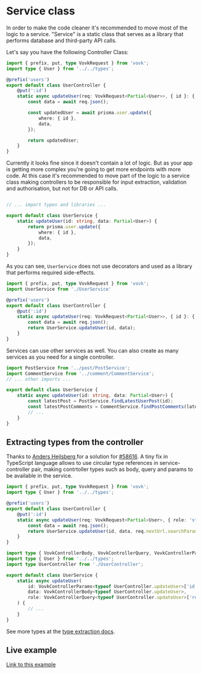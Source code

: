 
# Service class

In order to make the code cleaner it's recommended to move most of the logic to a service. "Service" is a static class that serves as a library that performs database and third-party API calls.

Let's say you have the following Controller Class:

```ts filename="/src/modules/user/UserController.ts"
import { prefix, put, type VovkRequest } from 'vovk';
import type { User } from '../../types';

@prefix('users')
export default class UserController {
    @put(':id') 
    static async updateUser(req: VovkRequest<Partial<User>>, { id }: { id: string }) {
        const data = await req.json();

        const updatedUser = await prisma.user.update({
            where: { id },
            data,
        });

        return updatedUser;
    }
}
```

Currently it looks fine since it doesn't contain a lot of logic. But as your app is getting more complex you're going to get more endpoints with more code. At this case it's recommended to move part of the logic to a service class making controllers to be responsible for input extraction, validation and authorisation, but not for DB or API calls.

```ts filename="/src/modules/user/UserService.ts"

// ... import types and libraries ...

export default class UserService {
    static updateUser(id: string, data: Partial<User>) {
        return prisma.user.update({
            where: { id },
            data,
        });
    }
}
```

As you can see, `UserService` does not use decorators and used as a library that performs required side-effects.

```ts filename="/src/modules/user/UserController.ts"
import { prefix, put, type VovkRequest } from 'vovk';
import UserService from './UserService'

@prefix('users')
export default class UserController {
    @put(':id') 
    static async updateUser(req: VovkRequest<Partial<User>>, { id }: { id: string }) {
        const data = await req.json();
        return UserService.updateUser(id, data);
    }
}
```

Services can use other services as well. You can also create as many services as you need for a single controller.

```ts filename="/src/modules/user/UserService.ts"
import PostService from '../post/PostService';
import CommentService from '../comment/CommentService';
// ... other imports ...

export default class UserService {
    static async updateUser(id: string, data: Partial<User>) {
        const latestPost = PostService.findLatestUserPost(id);
        const latestPostComments = CommentService.findPostComments(latestPost.id);
        // ...
    }
}
```

## Extracting types from the controller

Thanks to [Anders Hejlsberg
](https://github.com/ahejlsberg) for a solution for [#58616](https://github.com/microsoft/TypeScript/issues/58616). A tiny fix in TypeScript language allows to use circular type references in service-controller pair, making contrtoller types such as body, query and params to be available in the service.

```ts filename="/src/modules/user/UserController.ts"
import { prefix, put, type VovkRequest } from 'vovk';
import type { User } from '../../types';

@prefix('users')
export default class UserController {
    @put(':id') 
    static async updateUser(req: VovkRequest<Partial<User>, { role: 'string' }>, { id }: { id: string }) {
        const data = await req.json();
        return UserService.updateUser(id, data, req.nextUrl.searchParams.get('role'));
    }
}
```

```ts filename="/src/modules/user/UserService.ts"
import type { VovkControllerBody, VovkControllerQuery, VovkControllerParams } from 'vovk';
import type { User } from '../../types';
import type UserController from './UserController';

export default class UserService {
    static async updateUser(
        id: VovkControllerParams<typeof UserController.updateUser>['id'], 
        data: VovkControllerBody<typeof UserController.updateUser>, 
        role: VovkControllerQuery<typeof UserController.updateUser>['role']
    ) {
        // ...
    }
}
```

See more types at the [type extraction docs](/controller/type-extraction).

## Live example

<div className="doc-live-example">
<LiveBasicExampleWithService />
</div>
<Tabs items={['Service', 'Controller', 'Component']}>
  <Tabs.Tab><BasicService /></Tabs.Tab>
  <Tabs.Tab><BasicControllerWithService /></Tabs.Tab>
  <Tabs.Tab><BasicExampleWithService /></Tabs.Tab>
</Tabs>

[Link to this example](https://vovk-examples.vercel.app/basic-with-service)

